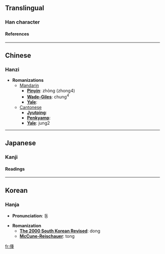 ==Translingual==
===Han character===
{{Han char|rad=人|as=09|sn=11|four=2221<sub>4</sub>|canj=人竹十土 (OHJG)}}
====References====
{{Han ref|kx=0109.240|dkj=00832|dj=0233.130|hdz=10192.030|uh=5045|ud=20549|bh=D45C|bd=54364}}
----

==Chinese==
===Hanzi===


* '''Romanizations'''
** [[Mandarin]]
*** '''[[Pinyin]]''': zhòng (zhong4)
*** '''[[Wade-Giles]]''': chung<sup>4</sup>
*** '''[[Yale]]''': 
**[[Cantonese]]
***'''[[Jyutping]]''':
***'''[[Penkyamp]]''': 
***'''[[Yale]]''': jung2


----
==Japanese==
===Kanji===
{{ja-kanji|grade=|rs=人09}}
====Readings====
{{ja-readings|on=[[しょう]] (shō), [[しゅ]] (shu), [[とう]] (tō)|kun=[[こども]] (kodomo)}}


----
==Korean==
===Hanja===

* '''Pronunciation''': 동

* '''Romanization'''
** '''[[The 2000 South Korean Revised Romanization|The 2000 South Korean Revised]]''': dong
** '''[[McCune-Reischauer]]''': tong


[[fr:偅]]